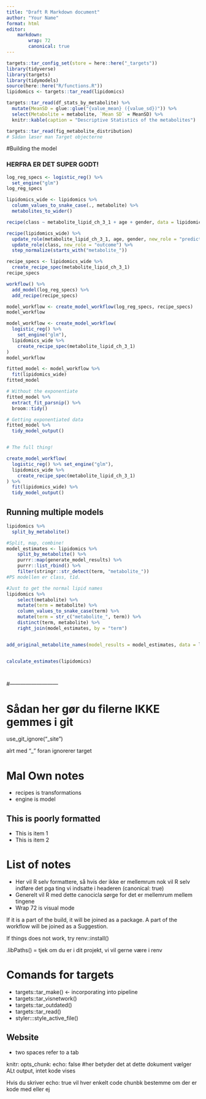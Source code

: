 ```yaml
---
title: "Draft R Markdown document"
author: "Your Name"
format: html
editor:
    markdown:
        wrap: 72
        canonical: true
---
```


```r
targets::tar_config_set(store = here::here("_targets"))
library(tidyverse)
library(targets)
library(tidymodels)
source(here::here("R/functions.R"))
lipidomics <- targets::tar_read(lipidomics)
```

```r
targets::tar_read(df_stats_by_metabolite) %>%
  mutate(MeanSD = glue::glue("{value_mean} ({value_sd})")) %>%
  select(Metabolite = metabolite, `Mean SD` = MeanSD) %>%
  knitr::kable(caption = "Descriptive Statistics of the metabolites")


```

```r
targets::tar_read(fig_metabolite_distribution)
# Sådan læser man Target objecterne 

```

#Building the model

### HERFRA ER DET SUPER GODT!

```r
log_reg_specs <- logistic_reg() %>%
  set_engine("glm")
log_reg_specs

lipidomics_wide <- lipidomics %>%
  column_values_to_snake_case(., metabolite) %>%
  metabolites_to_wider()
```

```r
recipe(class ~ metabolite_lipid_ch_3_1 + age + gender, data = lipidomics_wide)
```

```r
recipe(lipidomics_wide) %>%
  update_role(metabolite_lipid_ch_3_1, age, gender, new_role = "predictor") %>%
  update_role(class, new_role = "outcome") %>%
  step_normalize(starts_with("metabolite_"))
```

```r
recipe_specs <- lipidomics_wide %>%
  create_recipe_spec(metabolite_lipid_ch_3_1)
recipe_specs
```

```r
workflow() %>%
  add_model(log_reg_specs) %>%
  add_recipe(recipe_specs)

model_workflow <- create_model_workflow(log_reg_specs, recipe_specs)
model_workflow

model_workflow <- create_model_workflow(
  logistic_reg() %>%
    set_engine("glm"),
  lipidomics_wide %>%
    create_recipe_spec(metabolite_lipid_ch_3_1)
)
model_workflow

fitted_model <- model_workflow %>%
  fit(lipidomics_wide)
fitted_model

# Without the exponentiate
fitted_model %>%
  extract_fit_parsnip() %>%
  broom::tidy()

# Getting exponentiated data
fitted_model %>%
  tidy_model_output()


# The full thing!

create_model_workflow(
  logistic_reg() %>% set_engine("glm"),
  lipidomics_wide %>%
    create_recipe_spec(metabolite_lipid_ch_3_1)
) %>%
  fit(lipidomics_wide) %>%
  tidy_model_output()
```

## Running multiple models

```r
lipidomics %>%
  split_by_metabolite()
```

```r
#Split, map, combine!
model_estimates <- lipidomics %>%
    split_by_metabolite() %>% 
    purrr::map(generate_model_results) %>% 
    purrr::list_rbind() %>% 
    filter(stringr::str_detect(term, "metabolite_"))
#PS modellen er class, t1d. 

```

```r
#Just to get the normal lipid names 
lipidomics %>% 
    select(metabolite) %>% 
    mutate(term = metabolite) %>% 
    column_values_to_snake_case(term) %>% 
    mutate(term = str_c("metabolite_", term)) %>% 
    distinct(term, metabolite) %>% 
    right_join(model_estimates, by = "term")


add_original_metabolite_names(model_results = model_estimates, data = lipidomics)


calculate_estimates(lipidomics)

        
```

#---------------------------

# Sådan her gør du filerne IKKE gemmes i git

use_git_ignore("\_site")

alrt med "\_" foran ignorerer target

# Mal Own notes

-   recipes is transformations
-   engine is model

## This is poorly formatted

-   This is item 1
-   This is item 2

# List of notes

-   Her vil R selv formattere, så hvis der ikke er mellemrum nok vil R
    selv indføre det pga ting vi indsatte i headeren (canonical: true)
-   Generelt vil R med dette canocicla sørge for det er mellemrum mellem
    tingene
-   Wrap 72 is visual mode

If it is a part of the build, it will be joined as a package. A part of
the workflow will be joined as a Suggestion.

If things does not work, try renv::install()

.libPaths() = tjek om du er i dit projekt, vi vil gerne være i renv

# Comands for targets

-   targets::tar_make() \<- incorporating into pipeline
-   targets::tar_visnetwork()
-   targets::tar_outdated()
-   targets::tar_read()
-   styler:::style_active_file()

## Website

-   two spaces refer to a tab

knitr: opts_chunk: echo: false #her betyder det at dette dokument vælger
ALt output, intet kode vises

Hvis du skriver echo: true vil hver enkelt code chunbk bestemme om der
er kode med eller ej
